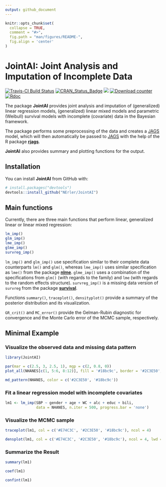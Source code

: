 ```yaml
---
output: github_document
---
```


<!-- README.md is generated from README.Rmd. Please edit that file -->

```r
knitr::opts_chunk$set(
  collapse = TRUE,
  comment = "#>",
  fig.path = "man/figures/README-",
  fig.align = 'center'
)
```

# JointAI: Joint Analysis and Imputation of Incomplete Data

[![Travis-CI Build Status](https://travis-ci.org/NErler/JointAI.svg?branch=master)](https://travis-ci.org/NErler/JointAI)
[![CRAN_Status_Badge](https://www.r-pkg.org/badges/version-last-release/JointAI)](https://CRAN.R-project.org/package=JointAI)
[![](https://cranlogs.r-pkg.org/badges/grand-total/JointAI)](https://CRAN.R-project.org/package=JointAI)
[![Download counter](http://cranlogs.r-pkg.org/badges/JointAI)](https://cran.r-project.org/package=JointAI)
[![Rdoc](http://www.rdocumentation.org/badges/version/JointAI)](http://www.rdocumentation.org/packages/JointAI)


The package **JointAI** provides joint analysis and imputation of 
(generalized) linear regression models, (generalized) linear mixed models 
and parametric (Weibull) survival models with incomplete (covariate) data in 
the Bayesian framework.

The package performs some preprocessing of the data and creates a 
[JAGS](http://mcmc-jags.sourceforge.net) model, which will then automatically 
be passed to [JAGS](http://mcmc-jags.sourceforge.net)
with the help of the R package [**rjags**](https://CRAN.R-project.org/package=rjags).

**JointAI** also provides summary and plotting functions for the output.

    
## Installation

You can install **JointAI** from GitHub with:

```r
# install.packages("devtools")
devtools::install_github("NErler/JointAI")
```


## Main functions
Currently, there are three main functions that perform linear, generalized linear
or linear mixed regression:
```r
lm_imp()
glm_imp()
lme_imp()
glme_imp()
survreg_imp()
```

`lm_imp()` and `glm_imp()` use specification similar to their complete data
counterparts `lm()` and `glm()`, whereas `lme_imp()` uses similar specification 
as `lme()` from the package [**nlme**](https://CRAN.R-project.org/package=nlme).
`glme_imp()` uses a combination of the specifications from `glm()` (with regards
to the family) and `lme` (with regards to the random effects structure).
`survreg_imp()` is a missing data version of `survreg` from the package 
[**survival**](https://CRAN.R-project.org/package=survival).

Functions `summary()`, `traceplot()`, `densityplot()` provide a summary of the
posterior distribution and its visualization.

`GR_crit()` and `MC_error()` provide the Gelman-Rubin diagnostic for convergence
and the Monte Carlo error of the MCMC sample, respectively.


## Minimal Example
### Visualize the observed data and missing data pattern
```r
library(JointAI)

par(mar = c(2.5, 3, 2.5, 1), mgp = c(2, 0.8, 0))
plot_all(NHANES[c(1, 5:6, 8:12)], fill = '#18bc9c', border = '#2C3E50', ncol = 4, nclass = 30)
```


```r
md_pattern(NHANES, color = c('#2C3E50', '#18bc9c'))
```

### Fit a linear regression model with incomplete covariates

```r
lm1 <- lm_imp(SBP ~ gender + age + WC + alc + educ + bili,
              data = NHANES, n.iter = 500, progress.bar = 'none')
```

### Visualize the MCMC sample
```r
traceplot(lm1, col = c('#E74C3C', '#2C3E50', '#18bc9c'), ncol = 4)
```

```r
densplot(lm1, col = c('#E74C3C', '#2C3E50', '#18bc9c'), ncol = 4, lwd = 2)
```

### Summarize the Result
```r
summary(lm1)
```

```r
coef(lm1)

confint(lm1)
```

